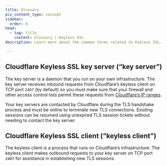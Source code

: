 ```yaml
---
title: Glossary
pcx_content_type: concept
sidebar:
  order: 6
head:
  - tag: title
    content: Glossary | Keyless SSL
description: Learn more about the common terms related to Keyless SSL.

---
```


## Cloudflare Keyless SSL key server (“key server”)

The key server is a daemon that you run on your own infrastructure. The key server receives inbound requests from Cloudflare’s keyless client on TCP port `2407` (by default) so you must make sure that your firewall and other access control lists permit these requests from [Cloudflare’s IP ranges](https://www.cloudflare.com/ips/).

Your key servers are contacted by Cloudflare during the TLS handshake process and must be online to terminate new TLS connections. Existing sessions can be resumed using unexpired TLS session tickets without needing to contact the key server.

## Cloudflare Keyless SSL client (“keyless client”)

The keyless client is a process that runs on Cloudflare’s infrastructure. The keyless client makes outbound requests to your key server on TCP port `2407` for assistance in establishing new TLS sessions.

